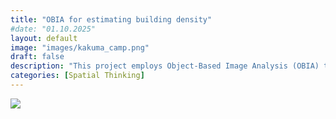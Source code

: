 ```yaml
---
title: "OBIA for estimating building density"
#date: "01.10.2025"
layout: default
image: "images/kakuma_camp.png"
draft: false
description: "This project employs Object-Based Image Analysis (OBIA) to assess building density patterns, focusing on the Kakuma refugee camp in Kenya. Utilizing high-resolution drone imagery, OBIA segments the buildings which are then analyzed to estimate building density, providing insights into settlement patterns. The findings, presented in a scientific poster format, demonstrate OBIA's effectiveness in spatial analysis applications within complex environments."
categories: [Spatial Thinking]
---
```


![](images/OBIA%20TEAM_OLA&ETHEL.jpg){fig-align="center"}
